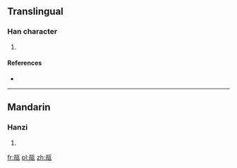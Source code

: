 ==Translingual==

===Han character===
{{Han char|rn=98|rad=瓦|as=07|sn=12|four=|canj=RBMVN}}

# {{defn|Han|sort=瓦07}}

====References====
* {{Han ref|kx=0749.140|dkj=21500|dj=1157.350|hdz=21425.140|uh=74F9|ud=29945}}

----

==Mandarin==

===Hanzi===
{{cmn-hanzi|pin=[[juàn]] ([[juan4]])|wg=chüan<sup>4</sup>}}

# {{defn|lang=cmn|sort=瓦07}}

[[fr:瓹]]
[[pl:瓹]]
[[zh:瓹]]